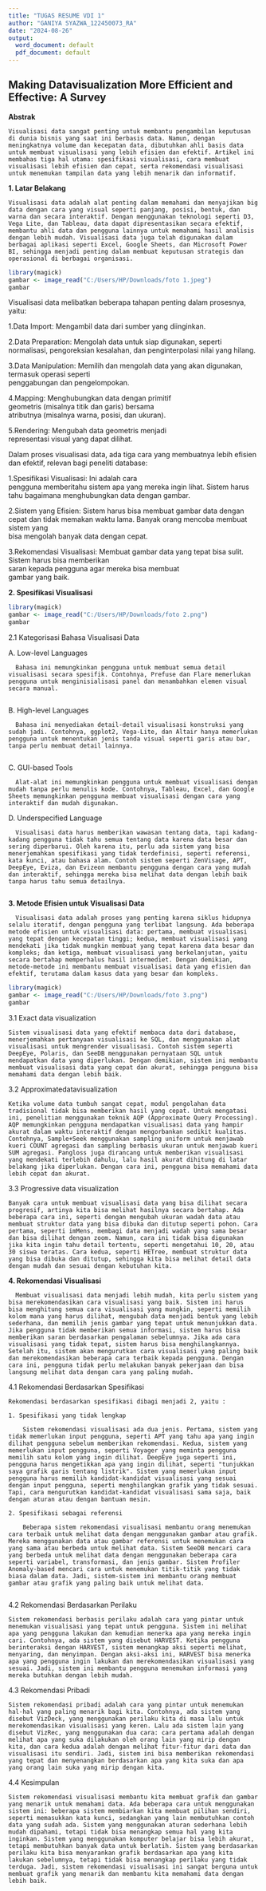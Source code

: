 ```yaml
---
title: "TUGAS RESUME VDI 1"
author: "GANIYA SYAZWA_122450073_RA"
date: "2024-08-26"
output:
  word_document: default
  pdf_document: default
---
```


## Making Datavisualization More Efficient and Effective: A Survey

**Abstrak**

    Visualisasi data sangat penting untuk membantu pengambilan keputusan di dunia bisnis yang saat ini berbasis data. Namun, dengan meningkatnya volume dan kecepatan data, dibutuhkan ahli basis data untuk membuat visualisasi yang lebih efisien dan efektif. Artikel ini membahas tiga hal utama: spesifikasi visualisasi, cara membuat visualisasi lebih efisien dan cepat, serta rekomendasi visualisasi untuk menemukan tampilan data yang lebih menarik dan informatif.
    
**1. Latar Belakang**

    Visualisasi data adalah alat penting dalam memahami dan menyajikan big data dengan cara yang visual seperti panjang, posisi, bentuk, dan warna dan secara interaktif. Dengan menggunakan teknologi seperti D3, Vega Lite, dan Tableau, data dapat dipresentasikan secara efektif, membantu ahli data dan pengguna lainnya untuk memahami hasil analisis dengan lebih mudah. Visualisasi data juga telah digunakan dalam berbagai aplikasi seperti Excel, Google Sheets, dan Microsoft Power BI, sehingga menjadi penting dalam membuat keputusan strategis dan operasional di berbagai organisasi.
    
```r
library(magick)
gambar <- image_read("C:/Users/HP/Downloads/foto 1.jpeg")
gambar
```

Visualisasi data melibatkan beberapa tahapan penting dalam prosesnya, yaitu:

  1.Data Import: Mengambil data dari sumber yang 
    diinginkan.
  
  2.Data Preparation: Mengolah data untuk siap 
    digunakan, seperti normalisasi, pengoreksian         kesalahan, dan penginterpolasi nilai yang hilang.
    
  3.Data Manipulation: Memilih dan mengolah data yang     akan digunakan, termasuk operasi seperti         
    penggabungan dan pengelompokan.
    
  4.Mapping: Menghubungkan data dengan primitif     
    geometris (misalnya titik dan garis) bersama     
    atributnya (misalnya warna, posisi, dan ukuran).
    
  5.Rendering: Mengubah data geometris menjadi      
    representasi visual yang dapat dilihat.

Dalam proses visualisasi data, ada tiga cara yang membuatnya lebih efisien dan efektif, relevan bagi peneliti database:

  1.Spesifikasi Visualisasi: Ini adalah cara     
    pengguna memberitahu sistem apa yang mereka ingin     lihat. Sistem harus tahu bagaimana menghubungkan     data dengan gambar.
    
  2.Sistem yang Efisien: Sistem harus bisa membuat 
    gambar data dengan cepat dan tidak memakan waktu     lama. Banyak orang mencoba membuat sistem yang   
    bisa mengolah banyak data dengan cepat.
    
  3.Rekomendasi Visualisasi: Membuat gambar data yang     tepat bisa sulit. Sistem harus bisa memberikan  
    saran kepada pengguna agar mereka bisa membuat  
    gambar yang baik.
    
**2. Spesifikasi Visualisasi**    
    
```r
library(magick)
gambar <- image_read("C:/Users/HP/Downloads/foto 2.png")
gambar
```

2.1 Kategorisasi Bahasa Visualisasi Data 

  A. Low-level Languages 
  
      Bahasa ini memungkinkan pengguna untuk membuat semua detail visualisasi secara spesifik. Contohnya, Prefuse dan Flare memerlukan pengguna untuk menginisialisasi panel dan menambahkan elemen visual secara manual.
      
  B. High-level Languages
  
      Bahasa ini menyediakan detail-detail visualisasi konstruksi yang sudah jadi. Contohnya, ggplot2, Vega-Lite, dan Altair hanya memerlukan pengguna untuk menentukan jenis tanda visual seperti garis atau bar, tanpa perlu membuat detail lainnya.
      
  C. GUI-based Tools
  
      Alat-alat ini memungkinkan pengguna untuk membuat visualisasi dengan mudah tanpa perlu menulis kode. Contohnya, Tableau, Excel, dan Google Sheets memungkinkan pengguna membuat visualisasi dengan cara yang interaktif dan mudah digunakan.

  D. Underspecified Language
  
      Visualisasi data harus memberikan wawasan tentang data, tapi kadang-kadang pengguna tidak tahu semua tentang data karena data besar dan sering diperbarui. Oleh karena itu, perlu ada sistem yang bisa menerjemahkan spesifikasi yang tidak terdefinisi, seperti referensi, kata kunci, atau bahasa alam. Contoh sistem seperti ZenVisage, APT, DeepEye, Eviza, dan Evizeon membantu pengguna dengan cara yang mudah dan interaktif, sehingga mereka bisa melihat data dengan lebih baik tanpa harus tahu semua detailnya.
      
**3. Metode Efisien untuk Visualisasi Data**

      Visualisasi data adalah proses yang penting karena siklus hidupnya selalu iteratif, dengan pengguna yang terlibat langsung. Ada beberapa metode efisien untuk visualisasi data: pertama, membuat visualisasi yang tepat dengan kecepatan tinggi; kedua, membuat visualisasi yang mendekati jika tidak mungkin membuat yang tepat karena data besar dan kompleks; dan ketiga, membuat visualisasi yang berkelanjutan, yaitu secara bertahap memperhalus hasil intermediet. Dengan demikian, metode-metode ini membantu membuat visualisasi data yang efisien dan efektif, terutama dalam kasus data yang besar dan kompleks.

```r
library(magick)
gambar <- image_read("C:/Users/HP/Downloads/foto 3.png")
gambar
```

3.1 Exact data visualization

    Sistem visualisasi data yang efektif membaca data dari database, menerjemahkan pertanyaan visualisasi ke SQL, dan menggunakan alat visualisasi untuk mengrender visualisasi. Contoh sistem seperti DeepEye, Polaris, dan SeeDB menggunakan pernyataan SQL untuk mendapatkan data yang diperlukan. Dengan demikian, sistem ini membantu membuat visualisasi data yang cepat dan akurat, sehingga pengguna bisa memahami data dengan lebih baik.

3.2 Approximatedatavisualization

    Ketika volume data tumbuh sangat cepat, modul pengolahan data tradisional tidak bisa memberikan hasil yang cepat. Untuk mengatasi ini, penelitian menggunakan teknik AQP (Approximate Query Processing). AQP memungkinkan pengguna mendapatkan visualisasi data yang hampir akurat dalam waktu interaktif dengan mengorbankan sedikit kualitas. Contohnya, Sample+Seek menggunakan sampling uniform untuk menjawab kueri COUNT agregasi dan sampling berbasis ukuran untuk menjawab kueri SUM agregasi. Pangloss juga dirancang untuk memberikan visualisasi yang mendekati terlebih dahulu, lalu hasil akurat dihitung di latar belakang jika diperlukan. Dengan cara ini, pengguna bisa memahami data lebih cepat dan akurat.
    
3.3 Progressive data visualization

    Banyak cara untuk membuat visualisasi data yang bisa dilihat secara progresif, artinya kita bisa melihat hasilnya secara bertahap. Ada beberapa cara ini, seperti dengan mengubah ukuran wadah data atau membuat struktur data yang bisa dibuka dan ditutup seperti pohon. Cara pertama, seperti imMens, membagi data menjadi wadah yang sama besar dan bisa dilihat dengan zoom. Namun, cara ini tidak bisa digunakan jika kita ingin tahu detail tertentu, seperti mengetahui 10, 20, atau 30 siswa teratas. Cara kedua, seperti HETree, membuat struktur data yang bisa dibuka dan ditutup, sehingga kita bisa melihat detail data dengan mudah dan sesuai dengan kebutuhan kita.  

**4. Rekomendasi Visualisasi**

      Membuat visualisasi data menjadi lebih mudah, kita perlu sistem yang bisa merekomendasikan cara visualisasi yang baik. Sistem ini harus bisa menghitung semua cara visualisasi yang mungkin, seperti memilih kolom mana yang harus dilihat, mengubah data menjadi bentuk yang lebih sederhana, dan memilih jenis gambar yang tepat untuk menunjukkan data. Jika pengguna tidak memberikan semua informasi, sistem harus bisa memberikan saran berdasarkan pengalaman sebelumnya. Jika ada cara visualisasi yang tidak tepat, sistem harus bisa menghilangkannya. Setelah itu, sistem akan mengurutkan cara visualisasi yang paling baik dan merekomendasikan beberapa cara terbaik kepada pengguna. Dengan cara ini, pengguna tidak perlu melakukan banyak pekerjaan dan bisa langsung melihat data dengan cara yang paling mudah.

4.1 Rekomendasi Berdasarkan Spesifikasi
  
    Rekomendasi berdasarkan spesifikasi dibagi menjadi 2, yaitu :
    
    1. Spesifikasi yang tidak lengkap
    
        Sistem rekomendasi visualisasi ada dua jenis. Pertama, sistem yang tidak memerlukan input pengguna, seperti APT yang tahu apa yang ingin dilihat pengguna sebelum memberikan rekomendasi. Kedua, sistem yang memerlukan input pengguna, seperti Voyager yang meminta pengguna memilih satu kolom yang ingin dilihat. DeepEye juga seperti ini, pengguna harus mengetikkan apa yang ingin dilihat, seperti "tunjukkan saya grafik garis tentang listrik". Sistem yang memerlukan input pengguna harus memilih kandidat-kandidat visualisasi yang sesuai dengan input pengguna, seperti menghilangkan grafik yang tidak sesuai. Tapi, cara mengurutkan kandidat-kandidat visualisasi sama saja, baik dengan aturan atau dengan bantuan mesin.
        
    2. Spesifikasi sebagai referensi

        Beberapa sistem rekomendasi visualisasi membantu orang menemukan cara terbaik untuk melihat data dengan menggunakan gambar atau grafik. Mereka menggunakan data atau gambar referensi untuk menemukan cara yang sama atau berbeda untuk melihat data. Sistem SeeDB mencari cara yang berbeda untuk melihat data dengan menggunakan beberapa cara seperti variabel, transformasi, dan jenis gambar. Sistem Profiler Anomaly-based mencari cara untuk menemukan titik-titik yang tidak biasa dalam data. Jadi, sistem-sistem ini membantu orang membuat gambar atau grafik yang paling baik untuk melihat data.
        
4.2 Rekomendasi Berdasarkan Perilaku

    Sistem rekomendasi berbasis perilaku adalah cara yang pintar untuk menemukan visualisasi yang tepat untuk pengguna. Sistem ini melihat apa yang pengguna lakukan dan kemudian menerka apa yang mereka ingin cari. Contohnya, ada sistem yang disebut HARVEST. Ketika pengguna berinteraksi dengan HARVEST, sistem menangkap aksi seperti melihat, menyaring, dan menyimpan. Dengan aksi-aksi ini, HARVEST bisa menerka apa yang pengguna ingin lakukan dan merekomendasikan visualisasi yang sesuai. Jadi, sistem ini membantu pengguna menemukan informasi yang mereka butuhkan dengan lebih mudah.
    
4.3 Rekomendasi Pribadi

    Sistem rekomendasi pribadi adalah cara yang pintar untuk menemukan hal-hal yang paling menarik bagi kita. Contohnya, ada sistem yang disebut VizDeck, yang menggunakan perilaku kita di masa lalu untuk merekomendasikan visualisasi yang keren. Lalu ada sistem lain yang disebut VizRec, yang menggunakan dua cara: cara pertama adalah dengan melihat apa yang suka dilakukan oleh orang lain yang mirip dengan kita, dan cara kedua adalah dengan melihat fitur-fitur dari data dan visualisasi itu sendiri. Jadi, sistem ini bisa memberikan rekomendasi yang tepat dan menyenangkan berdasarkan apa yang kita suka dan apa yang orang lain suka yang mirip dengan kita.

4.4 Kesimpulan

    Sistem rekomendasi visualisasi membantu kita membuat grafik dan gambar yang menarik untuk memahami data. Ada beberapa cara untuk menggunakan sistem ini: beberapa sistem membiarkan kita membuat pilihan sendiri, seperti memasukkan kata kunci, sedangkan yang lain membutuhkan contoh data yang sudah ada. Sistem yang menggunakan aturan sederhana lebih mudah dipahami, tetapi tidak bisa menangkap semua hal yang kita inginkan. Sistem yang menggunakan komputer belajar bisa lebih akurat, tetapi membutuhkan banyak data untuk berlatih. Sistem yang berdasarkan perilaku kita bisa menyarankan grafik berdasarkan apa yang kita lakukan sebelumnya, tetapi tidak bisa menangkap perilaku yang tidak terduga. Jadi, sistem rekomendasi visualisasi ini sangat berguna untuk membuat grafik yang menarik dan membantu kita memahami data dengan lebih baik.
